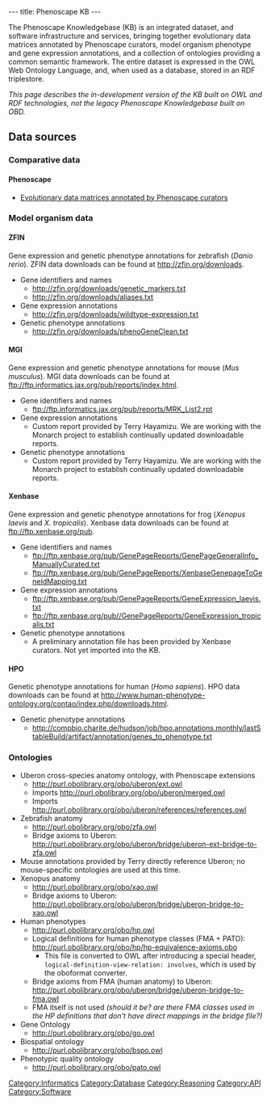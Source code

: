---
title: Phenoscape KB
---

The Phenoscape Knowledgebase (KB) is an integrated dataset, and software infrastructure and services, bringing together evolutionary data matrices annotated by Phenoscape curators, model organism phenotype and gene expression annotations, and a collection of ontologies providing a common semantic framework. The entire dataset is expressed in the OWL Web Ontology Language, and, when used as a database, stored in an RDF triplestore.

''This page describes the in-development version of the KB built on OWL and RDF technologies, not the legacy Phenoscape Knowledgebase built on OBD.''

==Data sources==
===Comparative data===
====Phenoscape====
* [https://github.com/phenoscape/phenoscape-data/tree/master/Curation%20Files Evolutionary data matrices annotated by Phenoscape curators]

===Model organism data===
====ZFIN====
Gene expression and genetic phenotype annotations for zebrafish (''Danio rerio''). ZFIN data downloads can be found at http://zfin.org/downloads.
* Gene identifiers and names
** http://zfin.org/downloads/genetic_markers.txt
** http://zfin.org/downloads/aliases.txt
* Gene expression annotations
** http://zfin.org/downloads/wildtype-expression.txt
* Genetic phenotype annotations
** http://zfin.org/downloads/phenoGeneClean.txt

====MGI====
Gene expression and genetic phenotype annotations for mouse (''Mus musculus''). MGI data downloads can be found at ftp://ftp.informatics.jax.org/pub/reports/index.html.
* Gene identifiers and names
** ftp://ftp.informatics.jax.org/pub/reports/MRK_List2.rpt
* Gene expression annotations
** Custom report provided by Terry Hayamizu. We are working with the Monarch project to establish continually updated downloadable reports.
* Genetic phenotype annotations
** Custom report provided by Terry Hayamizu. We are working with the Monarch project to establish continually updated downloadable reports.

====Xenbase====
Gene expression and genetic phenotype annotations for frog (''Xenopus laevis'' and ''X. tropicalis''). Xenbase data downloads can be found at ftp://ftp.xenbase.org/pub.
* Gene identifiers and names
** ftp://ftp.xenbase.org/pub/GenePageReports/GenePageGeneralInfo_ManuallyCurated.txt
** ftp://ftp.xenbase.org/pub/GenePageReports/XenbaseGenepageToGeneIdMapping.txt
* Gene expression annotations
** ftp://ftp.xenbase.org/pub/GenePageReports/GeneExpression_laevis.txt
** ftp://ftp.xenbase.org/pub//GenePageReports/GeneExpression_tropicalis.txt
* Genetic phenotype annotations
** A preliminary annotation file has been provided by Xenbase curators. Not yet imported into the KB.

====HPO====
Genetic phenotype annotations for human (''Homo sapiens''). HPO data downloads can be found at http://www.human-phenotype-ontology.org/contao/index.php/downloads.html.
* Genetic phenotype annotations
** http://compbio.charite.de/hudson/job/hpo.annotations.monthly/lastStableBuild/artifact/annotation/genes_to_phenotype.txt

===Ontologies===
* Uberon cross-species anatomy ontology, with Phenoscape extensions
** http://purl.obolibrary.org/obo/uberon/ext.owl
** Imports http://purl.obolibrary.org/obo/uberon/merged.owl
** Imports http://purl.obolibrary.org/obo/uberon/references/references.owl
* Zebrafish anatomy
** http://purl.obolibrary.org/obo/zfa.owl
** Bridge axioms to Uberon: http://purl.obolibrary.org/obo/uberon/bridge/uberon-ext-bridge-to-zfa.owl
* Mouse annotations provided by Terry directly reference Uberon; no mouse-specific ontologies are used at this time.
* Xenopus anatomy
** http://purl.obolibrary.org/obo/xao.owl
** Bridge axioms to Uberon: http://purl.obolibrary.org/obo/uberon/bridge/uberon-bridge-to-xao.owl
* Human phenotypes
** http://purl.obolibrary.org/obo/hp.owl
** Logical definitions for human phenotype classes (FMA + PATO): http://purl.obolibrary.org/obo/hp/hp-equivalence-axioms.obo
*** This file is converted to OWL after introducing a special header, <code>logical-definition-view-relation: involves</code>, which is used by the oboformat converter.
** Bridge axioms from FMA (human anatomy) to Uberon: http://purl.obolibrary.org/obo/uberon/bridge/uberon-bridge-to-fma.owl
** FMA itself is not used ''(should it be? are there FMA classes used in the HP definitions that don't have direct mappings in the bridge file?)''
* Gene Ontology
** http://purl.obolibrary.org/obo/go.owl
* Biospatial ontology
** http://purl.obolibrary.org/obo/bspo.owl
* Phenotypic quality ontology
** http://purl.obolibrary.org/obo/pato.owl

[[Category:Informatics]]
[[Category:Database]]
[[Category:Reasoning]]
[[Category:API]]
[[Category:Software]]